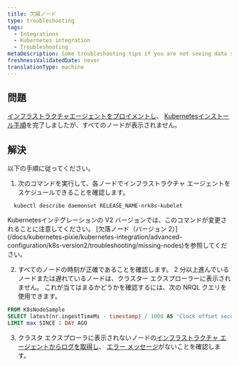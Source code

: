 ```yaml
---
title: 欠損ノード
type: troubleshooting
tags:
  - Integrations
  - Kubernetes integration
  - Troubleshooting
metaDescription: Some troubleshooting tips if you are not seeing data show up for your New Relic's Kubernetes integration.
freshnessValidatedDate: never
translationType: machine
---
```


## 問題

[インフラストラクチャエージェントをプロイメントし](/docs/infrastructure/infrastructure-monitoring/get-started/choose-infra-install-method/)、 [Kubernetesインストール手順](/install/kubernetes/)を完了しましたが、すべてのノードが表示されません。

## 解決

以下の手順に従ってください。

1. 次のコマンドを実行して、各ノードでインフラストラクチャ エージェントをスケジュールできることを確認します。

```shell
  kubectl describe daemonset RELEASE_NAME-nrk8s-kubelet
```

<Callout variant="caution">
  Kubernetesインテグレーションの V2 バージョンでは、このコマンドが変更されることに注意してください。 [欠落ノード（バージョン 2）](/docs/kubernetes-pixie/kubernetes-integration/advanced-configuration/k8s-version2/troubleshooting/missing-nodes)を参照してください。
</Callout>

2. すべてのノードの時刻が正確であることを確認します。 2 分以上進んでいるノードまたは遅れているノードは、クラスター エクスプローラーに表示されません。 これが当てはまるかどうかを確認するには、次の NRQL クエリを使用できます。

```sql
FROM K8sNodeSample
SELECT latest(nr.ingestTimeMs - timestamp) / 1000 AS 'Clock offset seconds' FACET nodeName
LIMIT max SINCE 1 DAY AGO
```

3. クラスタ エクスプローラに表示されないノードの[インフラストラクチャ エージェントからログを取得し](/docs/kubernetes-pixie/kubernetes-integration/advanced-configuration/get-logs-version/)、 [エラー メッセージ](/docs/kubernetes-pixie/kubernetes-integration/troubleshooting/common-error-messages/error-messages)がないことを確認します。
